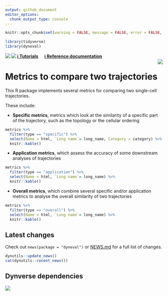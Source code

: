 ```yaml
---
output: github_document
editor_options:
  chunk_output_type: console
---
```


<!-- README.md is generated from README.Rmd. Please edit that file -->

```r
knitr::opts_chunk$set(warning = FALSE, message = FALSE, error = FALSE, echo = FALSE)
```

```r
library(tidyverse)
library(dyneval)
```

<a href="https://travis-ci.org/dynverse/dyneval"><img src="https://travis-ci.org/dynverse/dyneval.svg" align="left"></a> <a href="https://codecov.io/gh/dynverse/dyneval"> <img src="https://codecov.io/gh/dynverse/dyneval/branch/master/graph/badge.svg" align="left" /></a>  [**ℹ️ Tutorials**](https://dynverse.org)  &nbsp;  &nbsp; [**ℹ️ Reference documentation**](https://dynverse.org/reference/dyneval) <br><img src="man/figures/logo.png" align="right" />

# Metrics to compare two trajectories

This R package implements several metrics for comparing two single-cell trajectories.

These include:

- **Specific metrics**, metrics which look at the similarity of a specific part of the trajectory, such as the topology or the cellular ordering

```r
metrics %>% 
  filter(type == "specific") %>%
  select(Name = html, `Long name`= long_name, Category = category) %>% 
  knitr::kable()
```

- **Application metrics**, which assess the accuracy of some downstream analyses of trajectories

```r
metrics %>% 
  filter(type == "application") %>%
  select(Name = html, `Long name`= long_name) %>% 
  knitr::kable()
```

- **Overall metrics**, which combine several specific and/or application metrics to analyse the overall similarity of two trajectories

```r
metrics %>% 
  filter(type == "overall") %>%
  select(Name = html, `Long name`= long_name) %>% 
  knitr::kable()
```


## Latest changes

Check out `news(package = "dyneval")` or [NEWS.md](inst/NEWS.md) for a full list of changes.

<!-- This section gets automatically generated from inst/NEWS.md, and also generates inst/NEWS -->

```r
dynutils::update_news()
cat(dynutils::recent_news())
```

## Dynverse dependencies

<!-- Generated by "update_dependency_graphs.R" in the main dynverse repo -->
![](man/figures/dependencies.png)

